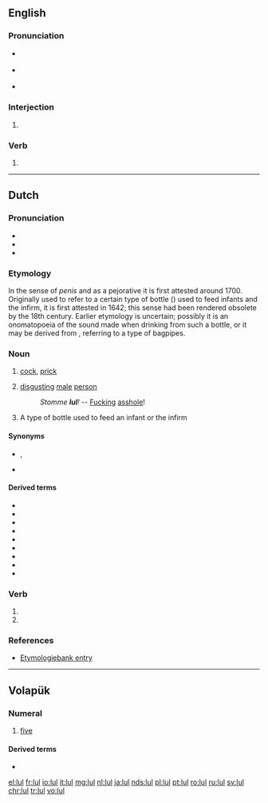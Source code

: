 ==English==

===Pronunciation===
* {{a|UK}} {{IPA|/lʌl/|/lɔːl/|lang=en}}
* {{a|US}} {{IPA|/lʌl/|/lɔl/|/loʊl/|lang=en}}
* {{rhymes|ʌl|lang=en}}

===Interjection===
{{en-interj}}

# {{alternative form of|lol|lang=en}}

===Verb===
{{head|en|verb}}

# {{alternative form of|lol|lang=en}}

----

==Dutch==

===Pronunciation===
* {{IPA|[lʏl]|lang=nl}}
* {{audio|Nl-lul.ogg|Audio|lang=nl}}
* {{rhymes|ʏl|lang=nl}}

===Etymology===
In the sense of ''penis'' and as a pejorative it is first attested around 1700. Originally used to refer to a certain type of bottle ({{m|nl|pijpkan}}) used to feed infants and the infirm, it is first attested in 1642; this sense had been rendered obsolete by the 18th century. Earlier etymology is uncertain; possibly it is an onomatopoeia of the sound made when drinking from such a bottle, or it may be derived from {{m|nl|lullepijpe}}, referring to a type of bagpipes.

===Noun===
{{nl-noun|m|-en|lulletje}}

# {{lb|nl|vulgar}} [[cock]], [[prick]] {{qualifier|slang for penis}}
#: {{ux|nl|Als ik jouw mening zou willen weten, denk je dan ook niet dat ik eerst mijn '''lul''' uit je mond moet halen?|t=If I wanted your opinion, don't you think I would take my '''dick''' out of your mouth?}}
#: {{ux|nl|Hij glimlachte toen ik mijn hand tussen zijn dijen legde en zijn grote '''lul''' begon te wrijven.|t=He smiled when I put my hand between his thighs and started to rub his big '''dick'''.}}
# {{lb|nl|disparaging}} [[disgusting]] [[male]] [[person]]
#: ''Stomme '''lul'''!'' -- [[fucking|Fucking]] [[asshole]]!
# {{lb|nl|obsolete}} A type of bottle used to feed an infant or the infirm

====Synonyms====
* {{sense|penis}} {{l|nl|penis}}, {{l|nl|knuppel}}
* {{sense|disgusting person}} {{l|nl|eikel}}

====Derived terms====
* {{l|nl|droplul}}
* {{l|nl|hondenlul}}
* {{l|nl|Jan Lul}}
* {{l|nl|lulletje rozenwater}}
* {{l|nl|lulhannes}}
* {{l|nl|lullig}}
* {{l|nl|lullo}}
* {{l|nl|oetlul}}
* {{l|nl|paardenlul}}

===Verb===
{{nl-verb-form}}

# {{nl-verb form of|p=1|n=sg|t=pres|m=ind|lullen}}
# {{nl-verb form of|m=imp|lullen}}

===References===
* [http://www.etymologiebank.nl/trefwoord/lul1 Etymologiebank entry]

----

==Volapük==
{{cardinalbox|vo|ord=lulid|4|5|6|fol|mäl}}

===Numeral===
{{head|vo|numeral}}

# {{lb|vo|cardinal}} [[five]]

====Derived terms====
* {{l|vo|lulüm}}

[[el:lul]]
[[fr:lul]]
[[io:lul]]
[[it:lul]]
[[mg:lul]]
[[nl:lul]]
[[ja:lul]]
[[nds:lul]]
[[pl:lul]]
[[pt:lul]]
[[ro:lul]]
[[ru:lul]]
[[sv:lul]]
[[chr:lul]]
[[tr:lul]]
[[vo:lul]]
